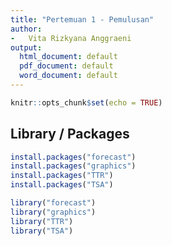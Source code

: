 ```yaml
---
title: "Pertemuan 1 - Pemulusan"
author:
-   Vita Rizkyana Anggraeni
output:
  html_document: default
  pdf_document: default
  word_document: default
---
```

```r
knitr::opts_chunk$set(echo = TRUE)
```
## Library / Packages
```r
install.packages("forecast")
install.packages("graphics")
install.packages("TTR")
install.packages("TSA")
```
```r
library("forecast")
library("graphics")
library("TTR")
library("TSA")
```

